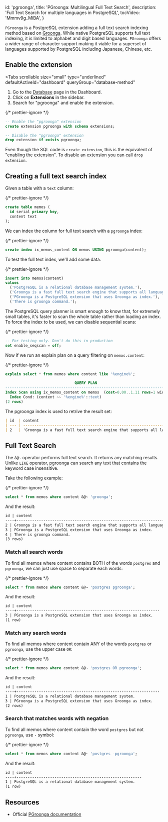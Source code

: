 
  id: 'pgroonga',
  title: 'PGroonga: Multilingual Full Text Search',
  description: 'Full Text Search for multiple languages in PostgreSQL',
  tocVideo: 'Mmmv9g_MiBA',
}

`PGroonga` is a PostgreSQL extension adding a full text search indexing method based on [Groonga](https://groonga.org). While native PostgreSQL supports full text indexing, it is limited to alphabet and digit based languages. `PGroonga` offers a wider range of character support making it viable for a superset of languages supported by PostgreSQL including Japanese, Chinese, etc.

## Enable the extension

<Tabs
  scrollable
  size="small"
  type="underlined"
  defaultActiveId="dashboard"
  queryGroup="database-method"
>
<TabPanel id="dashboard" label="Dashboard">

1. Go to the [Database](https://open-models-platform.com/dashboard/project/_/database/tables) page in the Dashboard.
2. Click on **Extensions** in the sidebar.
3. Search for "pgroonga" and enable the extension.

</TabPanel>
<TabPanel id="sql" label="SQL">

{/* prettier-ignore */}
```sql
-- Enable the "pgroonga" extension
create extension pgroonga with schema extensions;

-- Disable the "pgroonga" extension
drop extension if exists pgroonga;
```

Even though the SQL code is `create extension`, this is the equivalent of "enabling the extension".
To disable an extension you can call `drop extension`.

</TabPanel>
</Tabs>

## Creating a full text search index

Given a table with a `text` column:

{/* prettier-ignore */}
```sql
create table memos (
  id serial primary key,
  content text
);
```

We can index the column for full text search with a `pgroonga` index:

{/* prettier-ignore */}
```sql
create index ix_memos_content ON memos USING pgroonga(content);
```

To test the full text index, we'll add some data.

{/* prettier-ignore */}
```sql
insert into memos(content)
values
  ('PostgreSQL is a relational database management system.'),
  ('Groonga is a fast full text search engine that supports all languages.'),
  ('PGroonga is a PostgreSQL extension that uses Groonga as index.'),
  ('There is groonga command.');
```

The PostgreSQL query planner is smart enough to know that, for extremely small tables, it's faster to scan the whole table rather than loading an index. To force the index to be used, we can disable sequential scans:

{/* prettier-ignore */}
```sql
-- For testing only. Don't do this in production
set enable_seqscan = off;
```

Now if we run an explain plan on a query filtering on `memos.content`:

{/* prettier-ignore */}
```sql
explain select * from memos where content like '%engine%';

                               QUERY PLAN
-----------------------------------------------------------------------------
Index Scan using ix_memos_content on memos  (cost=0.00..1.11 rows=1 width=36)
  Index Cond: (content ~~ '%engine%'::text)
(2 rows)
```

The pgroonga index is used to retrive the result set:

```markdown
| id  | content                                                                  |
| --- | ------------------------------------------------------------------------ |
| 2   | 'Groonga is a fast full text search engine that supports all languages.' |
```

## Full Text Search

The `&@~` operator performs full text search. It returns any matching results. Unlike `LIKE` operator, pgroonga can search any text that contains the keyword case insensitive.

Take the following example:

{/* prettier-ignore */}
```sql
select * from memos where content &@~ 'groonga';
```

And the result:

```markdown
id | content  
----+------------------------------------------------------------------------
2 | Groonga is a fast full text search engine that supports all languages.
3 | PGroonga is a PostgreSQL extension that uses Groonga as index.
4 | There is groonga command.
(3 rows)
```

### Match all search words

To find all memos where content contains BOTH of the words `postgres` and `pgroonga`, we can just use space to separate each words:

{/* prettier-ignore */}
```sql
select * from memos where content &@~ 'postgres pgroonga';
```

And the result:

```markdown
id | content  
----+----------------------------------------------------------------
3 | PGroonga is a PostgreSQL extension that uses Groonga as index.
(1 row)
```

### Match any search words

To find all memos where content contain ANY of the words `postgres` or `pgroonga`, use the upper case `OR`:

{/* prettier-ignore */}
```sql
select * from memos where content &@~ 'postgres OR pgroonga';
```

And the result:

```markdown
id | content  
----+----------------------------------------------------------------
1 | PostgreSQL is a relational database management system.
3 | PGroonga is a PostgreSQL extension that uses Groonga as index.
(2 rows)
```

### Search that matches words with negation

To find all memos where content contain the word `postgres` but not `pgroonga`, use `-` symbol:

{/* prettier-ignore */}
```sql
select * from memos where content &@~ 'postgres -pgroonga';
```

And the result:

```markdown
id | content  
----+--------------------------------------------------------
1 | PostgreSQL is a relational database management system.
(1 row)
```

## Resources

- Official [PGroonga documentation](https://pgroonga.github.io/tutorial/)


